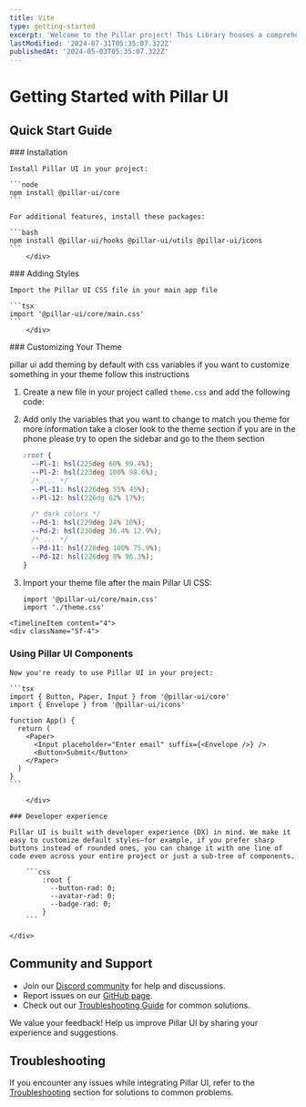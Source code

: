 ```yaml
---
title: Vite
type: getting-started
excerpt: 'Welcome to the Pillar project! This Library houses a comprehensive collection of reusable UI components, React hooks, Icons, and other tools designed to enhance modern web development. With a focus on accessibility, scalability, and best practices, Pillar streamlines the development process and empowers you to build robust, high-quality web applications.'
lastModified: '2024-07-31T05:35:07.322Z'
publishedAt: '2024-05-03T05:35:07.322Z'
---
```


# Getting Started with Pillar UI

## Quick Start Guide

<Timeline>
  <TimelineItem content="1">
    <div className="Sf-4">
### Installation

    Install Pillar UI in your project:

    ```node
    npm install @pillar-ui/core
    ```

    For additional features, install these packages:

    ```bash
    npm install @pillar-ui/hooks @pillar-ui/utils @pillar-ui/icons
    ```
        </div>

  </TimelineItem>
   <TimelineItem content='2'>
    <div className="Sf-4">
### Adding Styles

    Import the Pillar UI CSS file in your main app file

    ```tsx
    import '@pillar-ui/core/main.css'
    ```
        </div>

  </TimelineItem>
     <TimelineItem content='3'>
    <div className="Sf-4">
### Customizing Your Theme

pillar ui add theming by default with css variables if you want to customize something in your theme follow this instructions

1. Create a new file in your project called `theme.css` and add the following code:

2. Add only the variables that you want to change to match you theme for more information take a closer look to the theme section if you are in the phone please try to open the sidebar and go to the them section

   ```css
   :root {
     --Pl-1: hsl(225deg 60% 99.4%);
     --Pl-2: hsl(223deg 100% 98.6%);
     /* ... */
     --Pl-11: hsl(226deg 55% 45%);
     --Pl-12: hsl(226dg 62% 17%);

     /* dark colors */
     --Pd-1: hsl(229deg 24% 10%);
     --Pd-2: hsl(230deg 36.4% 12.9%);
     /* ... */
     --Pd-11: hsl(228deg 100% 75.9%);
     --Pd-12: hsl(226deg 8% 96.3%);
   }
   ```

3. Import your theme file after the main Pillar UI CSS:

   ```tsx
   import '@pillar-ui/core/main.css'
   import './theme.css'
   ```

</div>

  </TimelineItem>

    <TimelineItem content="4">
    <div className="Sf-4">

### Using Pillar UI Components

    Now you're ready to use Pillar UI in your project:

    ```tsx
    import { Button, Paper, Input } from '@pillar-ui/core'
    import { Envelope } from '@pillar-ui/icons'

    function App() {
      return (
        <Paper>
          <Input placeholder="Enter email" suffix={<Envelope />} />
          <Button>Submit</Button>
        </Paper>
      )
    }
    ```

        </div>

  </TimelineItem>
      <TimelineItem content="5">
    <div className="Sf-4">

    ### Developer experience

    Pillar UI is built with developer experience (DX) in mind. We make it easy to customize default styles—for example, if you prefer sharp buttons instead of rounded ones, you can change it with one line of code even across your entire project or just a sub-tree of components.

        ```css
            :root {
              --button-rad: 0;
              --avatar-rad: 0;
              --badge-rad: 0;
            }
        ```

    </div>

  </TimelineItem>
</Timeline>

## Community and Support

- Join our [Discord community](https://discord.gg/GvB865nE) for help and discussions.
- Report issues on our [GitHub page](https://github.com/HamzaAmar/pillar-ui/issues).
- Check out our [Troubleshooting Guide](http://localhost:3001/docs/troubleshooting) for common solutions.

We value your feedback! Help us improve Pillar UI by sharing your experience and suggestions.

## Troubleshooting

If you encounter any issues while integrating Pillar UI, refer to the [Troubleshooting](http://localhost:3001/docs/troubleshooting) section for solutions to common problems.
